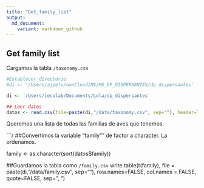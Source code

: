 ```yaml
---
title: "Get_family_list"
output:
  md_document:
    variant: markdown_github
---
```

## Get family list

Cargamos la tabla `/taxonomy.csv`

```r
#Establecer directorio 
#di <- '/Users/ajpelu/ownCloud/MS/MS_DP_DISPERSANTES/dp_dispersantes'

di <- '/Users/iecolab/Documents/Lola/dp_dispersantes'

## Leer datos
datos <- read.csv(file=paste(di,"/data/taxonomy.csv", sep=""), header=TRUE, sep=",")
```

Queremos una lista de todas las familias de aves que tenemos. 

```r

##Convertimos la variable "family"" de factor a character. La ordenamos.

family <- as.character(sort(datos$family))

##Guardamos la tabla como `/family.csv`
write.table(t(family), file = paste(di,"/data/family.csv", sep=""), 
          row.names=FALSE, col.names = FALSE, quote=FALSE, sep=", ")

